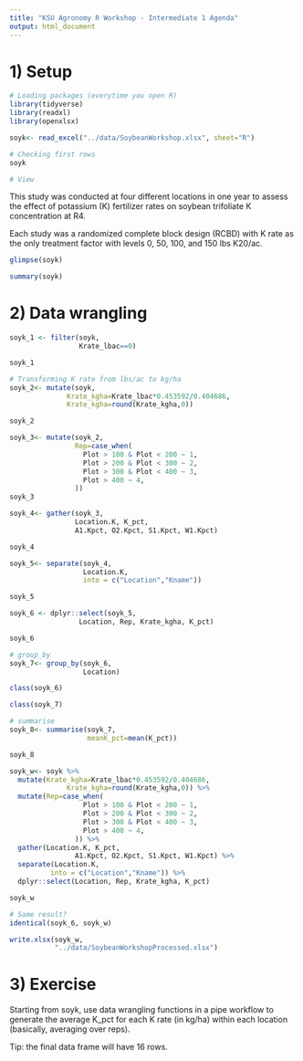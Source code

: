 ```yaml
---
title: "KSU Agronomy R Workshop - Intermediate 1 Agenda"
output: html_document
---
```


# 1) Setup  

```r
# Loading packages (everytime you open R)
library(tidyverse)
library(readxl)
library(openxlsx)

```


```r
soyk<- read_excel("../data/SoybeanWorkshop.xlsx", sheet="R")

# Checking first rows
soyk

# View
```

This study was conducted at four different locations in one year to assess the effect of potassium (K) fertilizer rates on soybean trifoliate K concentration at R4.  

Each study was a randomized complete block design (RCBD) with K rate as the only treatment factor with levels 0, 50, 100, and 150 lbs K20/ac.

```r
glimpse(soyk)
```

```r
summary(soyk)
```

# 2) Data wrangling
```r
soyk_1 <- filter(soyk, 
                 Krate_lbac==0)

soyk_1
```



```r
# Transforming K rate from lbs/ac to kg/ha
soyk_2<- mutate(soyk, 
              Krate_kgha=Krate_lbac*0.453592/0.404686,
              Krate_kgha=round(Krate_kgha,0))

soyk_2
```

```r
soyk_3<- mutate(soyk_2,
                Rep=case_when(
                  Plot > 100 & Plot < 200 ~ 1,
                  Plot > 200 & Plot < 300 ~ 2,
                  Plot > 300 & Plot < 400 ~ 3,
                  Plot > 400 ~ 4,
                ))
soyk_3
```

```r
soyk_4<- gather(soyk_3,
                Location.K, K_pct, 
                A1.Kpct, O2.Kpct, S1.Kpct, W1.Kpct)

soyk_4
```

```r
soyk_5<- separate(soyk_4, 
                  Location.K, 
                  into = c("Location","Kname"))

soyk_5
```

```r
soyk_6 <- dplyr::select(soyk_5, 
                 Location, Rep, Krate_kgha, K_pct)

soyk_6
```

```r
# group_by
soyk_7<- group_by(soyk_6,
                  Location)

class(soyk_6)

class(soyk_7)

# summarise
soyk_8<- summarise(soyk_7,
                   meanK_pct=mean(K_pct))

soyk_8
```

```r
soyk_w<- soyk %>%
  mutate(Krate_kgha=Krate_lbac*0.453592/0.404686,
              Krate_kgha=round(Krate_kgha,0)) %>%
  mutate(Rep=case_when(
                  Plot > 100 & Plot < 200 ~ 1,
                  Plot > 200 & Plot < 300 ~ 2,
                  Plot > 300 & Plot < 400 ~ 3,
                  Plot > 400 ~ 4,
                )) %>%
  gather(Location.K, K_pct, 
                A1.Kpct, O2.Kpct, S1.Kpct, W1.Kpct) %>%
  separate(Location.K, 
          into = c("Location","Kname")) %>%
  dplyr::select(Location, Rep, Krate_kgha, K_pct)

soyk_w
```

```r
# Same result?
identical(soyk_6, soyk_w)
```

```r
write.xlsx(soyk_w,
           "../data/SoybeanWorkshopProcessed.xlsx")

```

# 3) Exercise  
Starting from soyk, use data wrangling functions in a pipe workflow to generate the average K_pct for each K rate (in kg/ha) within each location (basically, averaging over reps).

Tip: the final data frame will have 16 rows.




